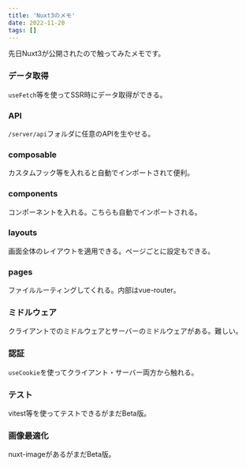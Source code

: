```yaml
---
title: 'Nuxt3のメモ'
date: 2022-11-20
tags: []
---
```


先日Nuxt3が公開されたので触ってみたメモです。

### データ取得
`useFetch`等を使ってSSR時にデータ取得ができる。

### API
`/server/api`フォルダに任意のAPIを生やせる。

### composable
カスタムフック等を入れると自動でインポートされて便利。

### components
コンポーネントを入れる。こちらも自動でインポートされる。

### layouts
画面全体のレイアウトを適用できる。ページごとに設定もできる。

### pages
ファイルルーティングしてくれる。内部はvue-router。

### ミドルウェア
クライアントでのミドルウェアとサーバーのミドルウェアがある。難しい。

### 認証
`useCookie`を使ってクライアント・サーバー両方から触れる。

### テスト
vitest等を使ってテストできるがまだBeta版。

### 画像最適化
nuxt-imageがあるがまだBeta版。